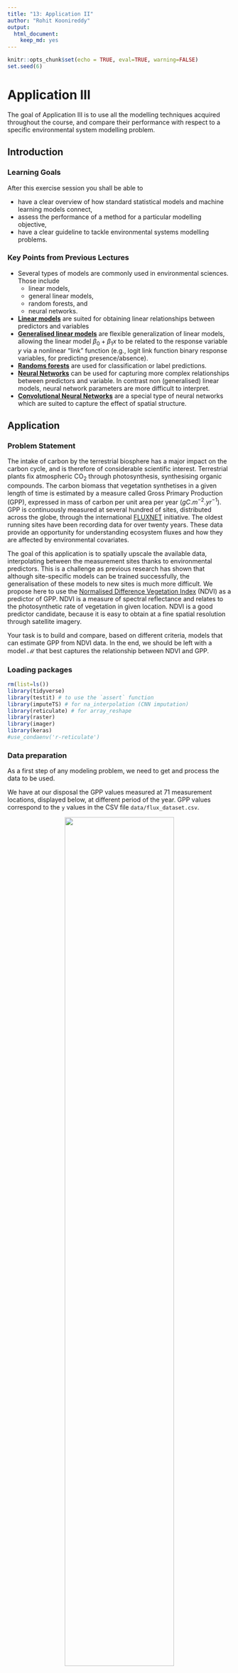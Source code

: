 ```yaml
---
title: "13: Application II"
author: "Rohit Koonireddy"
output:
  html_document:
    keep_md: yes
---
```

```r
knitr::opts_chunk$set(echo = TRUE, eval=TRUE, warning=FALSE)
set.seed(6)
```

# Application III {#ch-13}

The goal of Application III is to use all the modelling techniques acquired throughout the course, and compare their performance with respect to a specific environmental system modelling problem.

## Introduction
### Learning Goals 
After this exercise session you shall be able to

- have a clear overview of how standard statistical models and machine learning models connect,
- assess the performance of a method for a particular modelling objective,
- have a clear guideline to tackle environmental systems modelling problems. 

### Key Points from Previous Lectures  
- Several types of models are commonly used in environmental sciences. Those include 
  - linear models, 
  - general linear models, 
  - random forests, and 
  - neural networks.
- [**Linear models**](https://en.wikipedia.org/wiki/Linear_model) are suited for obtaining linear relationships between predictors and variables
\begin{equation}
  y = \beta_0 + \beta_1 x \tag{General linear model}
\end{equation}
- [**Generalised linear models**](https://en.wikipedia.org/wiki/Generalized_linear_model) are flexible generalization of linear models, allowing the linear model $\beta_0 + \beta_1 x$ to be related to the response variable $y$ via a nonlinear "link" function (e.g., logit link function binary response variables, for predicting presence/absence).
\begin{equation}
  y = \frac{1}{1 + e^{(\beta_0 + \beta_1 x)}} \tag{Logistic model for binary response variables}
\end{equation}
- [**Randoms forests**](https://en.wikipedia.org/wiki/Random_forest) are used for classification or label predictions.
- [**Neural Networks**](https://en.wikipedia.org/wiki/Artificial_neural_network) can be used for capturing more complex relationships between predictors and variable. In contrast non (generalised) linear models, neural network parameters are more difficult to interpret. 
\begin{equation}
  y = NN(x) = W_3\sigma_2(W_2\sigma_1(W_1 x + b_1) +b_2) + b_3
\end{equation}
- [**Convolutional Neural Networks**](https://en.wikipedia.org/wiki/Convolutional_neural_network) are a special type of neural networks which are suited to capture the effect of spatial structure. 

## Application
### Problem Statement 

The intake of carbon by the terrestrial biosphere has a major impact on the carbon cycle, and is therefore of considerable scientific interest. Terrestrial plants fix atmospheric CO$_2$ through photosynthesis, synthesising organic compounds. The carbon biomass that vegetation synthetises in a given length of time is estimated by a measure called Gross Primary Production (GPP), expressed in mass of carbon per unit area per year ($gC.m^{-2}.yr^{-1}$). GPP is continuously measured at several hundred of sites, distributed across the globe, through the international [FLUXNET](https://en.wikipedia.org/wiki/FLUXNET) initiative. The oldest running sites have been recording data for over twenty years. These data provide an opportunity for understanding ecosystem fluxes and how they are affected by environmental covariates. 

<!-- , but a global mapping of GPP across the Earth would be very valuable -->
The goal of this application is to spatially upscale the available data, interpolating between the measurement sites thanks to environmental predictors. This is a challenge as previous research has shown that although site-specific models can be trained successfully, the generalisation of these models to new sites is much more difficult. We propose here to use the [Normalised Difference Vegetation Index](https://en.wikipedia.org/wiki/Normalized_difference_vegetation_index) (NDVI) as a predictor of GPP. NDVI is a measure of spectral reflectance and relates to the photosynthetic rate of vegetation in given location.  NDVI is a good predictor candidate, because it is easy to obtain at a fine spatial resolution through satellite imagery.

Your task is to build and compare, based on different criteria, models that can estimate GPP from NDVI data. In the end, we should be left with a model $\mathcal{M}$ that best captures the relationship between NDVI and GPP.

\begin{equation}
\overbrace{y_{GPP}}^{\text{response variable}} = \mathcal{M}(\underbrace{x_{NDVI}}_{\substack{\text{NDVI-based}\\\text{ predictors}}})
\end{equation}

### Loading packages
```r
rm(list=ls())
library(tidyverse)
library(testit) # to use the `assert` function
library(imputeTS) # for na_interpolation (CNN imputation)
library(reticulate) # for array_reshape
library(raster)
library(imager)
library(keras)
#use_condaenv('r-reticulate')
```

### Data preparation 

As a first step of any modeling problem, we need to get and process the data to be used.

We have at our disposal the GPP values measured at 71 measurement locations, displayed below, at different period of the year. GPP values correspond to the `y` values in the CSV file `data/flux_dataset.csv`.

<center><img src="./figures/location_of_towers.png" style="width:70%;" class="center"></center>

For each location and date, we have an NDVI image, i.e. an NDVI raster of side 6km centered on the measurement location. The resolution of each raster is 30 m per pixel. Therefore, in total for a specific (location, date) pair we have a raster with a side of 6km / (30m / pixel) = 200 pixels and thus 200 x 200 = 40000 pixels per pair.

<center><h4>NDVI raster (black square) centered around the measurement station of CH Oerlikon, at month 02/2010</h4></center>
<center><img src="./figures/extracted_region_CH_Oe2.jpg" style="width:45%;" class="center"></center>

#### Loading the response variables

* Load the file containing the response variables to be interpolated, and put it in a dataframe. Print some lines of the dataframe to understand what does it contain.

```r
flux_data <- read.csv("data/flux_dataset.csv")
head(flux_data)
colnames(flux_data)
```

* The data set contains measures for different locations, at different time of the year. How many total data points (1 sample = 1 pair (location, date)) do we have, and how many unique locations do we have? Write a piece of code to print this information.
```r
total_data_points <- nrow(flux_data)
unique_locations <- length(unique(flux_data$sitename))
cat("Total data points:", total_data_points, "\n")
cat("Unique locations:", unique_locations, "\n")
```


#### Loading NDVI files
 * Now list the NDVI files in the folder `./data/NDVI`, as a list of strings containing the path to the files. Make sure that we have done a good job, i.e. that there is as much files as the number of data points contained in the fluxnet csv file. Display one of those strings. 
```r
# Specify the folder path for NDVI files
ndvi_folder <- "./data/ndvi"

# List NDVI files
ndvi_files <- list.files(path = ndvi_folder, full.names = TRUE)

# make sure that we have as much x as y
# Check if the number of NDVI files matches the total data points
if (length(ndvi_files) == total_data_points) {
  cat("Number of NDVI files matches the total data points.\n")
} else {
  cat("Warning: Number of NDVI files does not match the total data points!\n")
}

# Display one of the NDVI file paths
cat("Sample NDVI file path:", ndvi_files[1], "\n")
```
* Can you plot one of those rasters? 

**Hint**: The .rds files store a list of length 40,000 of GPP values, that needs to be rearranged into a matrix of size 200 x 200. Use the function `image` to display the matrix.
```r
DIM_RASTER <- 200

# Read the .rds file
NDVI <- readRDS(ndvi_files[3])

# Rearrange the list into a matrix
ndvi_matrix <- matrix(unlist(NDVI), nrow = DIM_RASTER, ncol = DIM_RASTER, byrow = TRUE)
na_count_in_each_row <- apply(ndvi_matrix, 1, function(col) sum(is.na(col)))

#cat("\nNA values in each row:\n")
#print(na_count_in_each_row)

image(ndvi_matrix, main = "NDVI Raster", col = terrain.colors(20))
```
* What does this plot inform you of?
Shows the vegetation as per the NVDI index. There is NA data in the RDS that is shown as white spaces in the data similar to lines in the data.

##### Preprocessing
NDVI rasters present some anomalies, that we first need to fix.

# Create an empty vector to store the percentage of healthy pixels for each NDVI file
```r
healthy_pixels <- c()

# Loop through each NDVI file
for (ndvi_file in ndvi_files) {
  # Read the NDVI file
  ndvi_data <- readRDS(ndvi_file)
  
  # Convert the NDVI data to a matrix
  ndvi_matrix <- matrix(unlist(ndvi_data), nrow = DIM_RASTER, ncol = DIM_RASTER, byrow = TRUE)

  # Calculate the percentage of healthy pixels based on the threshold values
  threshold_value <- c(-10000, 10000)
  percentage_healthy <- sum(!is.na(ndvi_matrix) & ndvi_matrix >= threshold_value[1] & ndvi_matrix <= threshold_value[2]) / sum(!is.na(ndvi_matrix)) * 100

  # Store the result in the vector
  healthy_pixels <- c(healthy_pixels, percentage_healthy)

  # Print the result (optional)
  # print(paste("Percentage of healthy pixels in this file:", percentage_healthy, "%"))
}

# Print the head of the vector
sum(healthy_pixels>40)
```
*First, I want to handle the NA values
- i use the following to handle the NA values.This uses image inpainting method.
```r
# all the functions needed to compress and handleNA values in the images

library(imager)
# Fill NA values in a matrix using various inpainting methods
fill_na_values_matrix <- function(input_matrix) {
  
  # Create an image object from the matrix
  img <- as.cimg(input_matrix)
  
  img <- inpaint(img,2) # i chose sigma 2 here. I will use this for all images.
  img <- as.matrix(img)
  #image(img, main = "NDVI Raster after inpaint", col = terrain.colors(20))

  return(img)
}

# resize and compressing images
own_crop_function <- function(input_matrix, subraster_size = 50) {
  # Crop
  center <- floor((nrow(input_matrix) + 1) / 2)
  cropped_indices <- (center - floor(subraster_size / 2)):(center + floor(subraster_size / 2) - 1)
  matrix_cropped <- input_matrix[cropped_indices, cropped_indices]
  #print(paste0("Dimension Size:  ",dim(matrix_cropped)))
  #image(matrix_cropped, main = "NDVI Raster after own compression", col = terrain.colors(20))
  return(matrix_cropped)
}

resize_from_imager <- function(input_matrix) {
  img <- as.cimg(input_matrix)
  img <- resize(img,size_x = 50, size_y = 50, interpolation_type = 1)
  img <- as.matrix(img)
  #image(img, main = "NDVI Raster after imager compression", col = terrain.colors(20))
}
```

* To reduce the computational load, only consider a subraster of size 50x50 pixel, with same center as the original raster.
**Hint**: Healthy pixels have a NDVI value comprise between -10000 and 10000 (and, of course, are not `NA`.). Before writing the loop, start computing the statistics for only one file, it will be easier to debug! Going through all the files may take some time.
```r
ndvi_files_used <- ndvi_files[healthy_pixels>40]

resize_folder <- "./data/resize_ndvi"
crop_folder <- "./data/cropped_ndvi"

#go through all the relevant ndvi files and save them in a seperate folder
for (ndvi_file in ndvi_files_used) {
  DIM_RASTER = 200
  ndvi_data <- readRDS(ndvi_file)
  ndvi_matrix <- matrix(unlist(ndvi_data), nrow = DIM_RASTER, ncol = DIM_RASTER, byrow = TRUE)
  
  cropped_matrix <- own_crop_function(fill_na_values_matrix(ndvi_matrix))
  resize_matrix <- resize_from_imager(fill_na_values_matrix(ndvi_matrix))

  # Extract file name
  file_name <- tools::file_path_sans_ext(basename(ndvi_file))
  
  # Save resized matrix to the resize folder
  saveRDS(resize_matrix, file.path(resize_folder, paste0(file_name, "_resized.rds")))
  saveRDS(cropped_matrix, file.path(crop_folder, paste0(file_name, "_cropped.rds")))
}
```

* Discard the `flux_data` entries where the corresponding raster has less than 40% of healthy pixels.

```r
#get all the files that have only healthy pixels
flux_data_filtered <- flux_data[healthy_pixels>40,]
length(ndvi_files_used)
dim(flux_data_filtered)
```

<!-- As mentioned in the beginning, the size of each NDVI image is 200 x 200 pixel. To avoid memory issues and facilitate fast training we crop the images to 50 x 50 pixel keeping the same center. -->
**Hint**: to obtain the raster, you can use
```r
raster <- matrix(runif(40000),nrow=200)
cropped_dim <- 75:124
raster_cropped <- raster[cropped_dim,cropped_dim]

healthy_pixels <- c()

for(j in 1:length(ndvi_files)){
  # read NDVI file
 
  # calculate percentage of healthy pixels
  percentage <- ...

  healthy_pixels <- c(healthy_pixels, percentage)
}
head(healthy_pixels)
```


#### Computing summary statistics

You have point estimates for the GPP, but rasters of NDVI as predictors. A good idea would be to compute summary statistics of the rasters, that can be turned into predictors to be further fed into the statistical model. 

* Think of four different summary statistics that you can compute from the data. Build a loop, that goes through each file of `ndvi_files`, and fills in 4 lists containing each of the summary statistics, for each of those files. 

```r
# get all the relevant ndvi files names in one place: 

# Specify the folder path for NDVI files
ndvi_folder_og <- "./data/ndvi"
ndvi_folder_crop <- "./data/cropped_ndvi"
ndvi_folder_resize <- "./data/resize_ndvi"

# List NDVI files
ndvi_files_og <- list.files(path = ndvi_folder_og, full.names = TRUE)
ndvi_files_crop <- list.files(path = ndvi_folder_crop, full.names = TRUE)
ndvi_files_resize <- list.files(path = ndvi_folder_resize, full.names = TRUE)
```

**Hint:** Make sure to keep only the rasters which have more than 40% healthy pixels.
```r
# i do all the rest of the calculations for the ones with >40% healthy pixels only
# Loop through each NDVI file
get_summary_stats_df <- function(used_files) {
  # Initialize lists to store summary statistics and file names
  mean_values <- list()
  sd_values <- list()
  skewness_values <- list()
  kurtosis_values <- list()
  file_names <- character()
  for (j in seq_along(used_files)) {
    # Read the NDVI file
    ndvi_data <- readRDS(used_files[j])
    ndvi_matrix <- matrix(unlist(ndvi_data), nrow = DIM_RASTER, ncol = DIM_RASTER, byrow = TRUE)
    
    # Compute summary statistics
    mean_values[[j]] <- mean(ndvi_matrix, na.rm = TRUE)
    sd_values[[j]] <- sd(ndvi_matrix, na.rm = TRUE)
    skewness_values[[j]] <- e1071::skewness(ndvi_matrix, na.rm = TRUE)
    kurtosis_values[[j]] <- e1071::kurtosis(ndvi_matrix, na.rm = TRUE)
    
    # Store the file name
    file_names[j] <- used_files[j]
  }
  
  # Convert lists to data frames
  mean_df <- data.frame(matrix(unlist(mean_values), nrow = length(mean_values), byrow = TRUE))
  sd_df <- data.frame(matrix(unlist(sd_values), nrow = length(sd_values), byrow = TRUE))
  skewness_df <- data.frame(matrix(unlist(skewness_values), nrow = length(skewness_values), byrow = TRUE))
  kurtosis_df <- data.frame(matrix(unlist(kurtosis_values), nrow = length(kurtosis_values), byrow = TRUE))
  
  # Set column names
  colnames(mean_df) <- paste0("Mean_", seq_len(ncol(mean_df)))
  colnames(sd_df) <- paste0("SD_", seq_len(ncol(sd_df)))
  colnames(skewness_df) <- paste0("Skewness_", seq_len(ncol(skewness_df)))
  colnames(kurtosis_df) <- paste0("Kurtosis_", seq_len(ncol(kurtosis_df)))
  
  # Combine all summary statistics into one data frame
  summary_statistics_df <- cbind(file_name = file_names, mean_df, sd_df, skewness_df, kurtosis_df)
  
  return(summary_statistics_df)
}


# Print the summary statistics data frame
crop_summary_stats_df <- get_summary_stats_df(ndvi_files_crop)
resize_summary_stats_df <- get_summary_stats_df(ndvi_files_resize)
og_summary_stats_df <- get_summary_stats_df(ndvi_files_og)
```

- Check the dimensions of the stats dataframes
```r
dim(crop_summary_stats_df)
dim(resize_summary_stats_df)
dim(og_summary_stats_df)
```
```r
colnames(flux_data)
head(flux_data)
```
* Build a dataframe `df_data`, that contains the predictors, as well as the response variable GPP. Scale both the predictors and response variables. 
```r
# create dataframe 
df_data <- data.frame(flux_data_filtered[,-c(1:4)])

# scaling the data, excluding the first column which contains the locations
df_data_scaled <- as.data.frame(scale(df_data))
print(head(df_data))
```
Alright, that's it with the data! Let's now start with the interesting bit.

### Linear model
We first build a linear model of the form $$y_{GPP}= f(x_{NDVI})= W x_{NDVI}+ B$$ where $x_{NDVI}$ is the NDVI based vector of predictors. 

#### Standard fit
Use the function `lm` to build a linear model, and fit it with `df_data`.
- Measure the time required to fit the model. 
- Print a summary of the fit. 
- Which predictor has the strongest effect on GPP? Do all the predictors have a significant effect on the response variable?
```r
# fit the model
response_variable <- names(df_data)[1]

# fit the model
start_time <- Sys.time()
my_lm_model <- lm(paste(response_variable, "~ ."), data = df_data_scaled)
end_time <- Sys.time()
lm_training_time <- difftime(end_time, start_time, units = "mins")
df_data_scaled$sitename <- flux_data_filtered$sitename
# Print summary of the fit
summary(my_lm_model)

cat("LM training time", as.numeric(lm_training_time), "mins")
```

* Extract the R2 score of the model and store it in a variable. We will need it later on.
```r
# Extract the R-squared score of the model
lm_r_squared <- summary(my_lm_model)$r.squared

# Store the R-squared score in a variable
cat("R-squared:", lm_r_squared, "\n")

```

#### Cross validation
Our goal is to build a model that generalizes, to spatially upscale the GPP measurements. We should therefore perform a cross validation of our model, to make sure that the relationships it captures generalize well. For this, we propose to perform a [k-fold cross validation](https://en.wikipedia.org/wiki/Cross-validation_(statistics)#Leave-p-out_cross-validation):

"*In k-fold cross-validation, the original sample is randomly partitioned into k equal sized subsamples. Of the k subsamples, a single subsample is retained as the validation data for testing the model, and the remaining k − 1 subsamples are used as training data. The cross-validation process is then repeated k times, with each of the k subsamples used exactly once as the validation data. The k results can then be averaged to produce a single estimation.*" (source: Wikipedia)

- Write a loop that excludes, at each iteration, 10 of the sites, and evaluate the mean squared error (MSE) on the excluded sites. For each iteration, store the MSE in a list, and finally evaluate the model performance by printing the mean MSE obtained on the out of sample data (cross validation MSE). Store this value in a variable.

```r
#look at the sites
length(unique(flux_data_filtered[,"sitename"]))
flux_independent_variables <- c("fpar_loess_per_month","TA_F_per_month","SW_IN_F_per_month","LW_IN_F_per_month",
                              "VPD_F_per_month","PA_F_per_month","P_F_per_month", "WS_F_per_month","CO2_F_MDS_per_month")
flux_dependent_variables <- "y"
```

**Hint:** You can use the function `cut` to generate the indices of the subsamples to be excluded, at each iteration.
```r
#create folds data and check
train_sitenames_count <- 61
k <- 10 #folds
mse_per_fold <- list()

for (i in 1:k){
  train_sitenames <- sample(unique(df_data_scaled$sitename), train_sitenames_count)
  test_sitenames <- setdiff(unique(df_data_scaled$sitename), train_sitenames)
  df_train <- df_data_scaled[df_data_scaled$sitename %in% train_sitenames, ]
  df_test <- df_data_scaled[df_data_scaled$sitename %in% test_sitenames, ]
  my_lm_model_cv <- lm(formula(paste(flux_dependent_variables, "~", paste(flux_independent_variables, collapse = "+"))), data = df_train)
  pred <- predict(my_lm_model_cv, newdata = df_test)
  mse <- mean((df_test$y - pred)^2, na.rm = TRUE)
  mse_per_fold[[i]] <- mse
  cat(paste("Fold", i, "MSE:", mse, "\n"))
}

# Calculate the mean MSE across all folds
cv_mse_lm <- mean(unlist(mse_per_fold), na.rm = TRUE)
cat(paste("\n", "CV MSE:", cv_mse_lm, "\n"))

#setequal(unique(df_data_scaled$sitename), c(train_sitenames, test_sitenames))
```
### Feed forward neural network
We now turn to a solution involving a feed forward neural network. We use the Keras library.
```r
## Loading the required libraries 
library(keras) # Python library for deep learning
```

* Define a function `init_net()` that returns a neural network. The neural network shoud consist of
 
   - an input layer, with dimensions the number of features x,
   - a hidden layer `layer_dense`, with relu activation, with a size of 10,
   - a hidden layer `layer_dense`, with relu activation, with a size of 5,
   - an ouput layer, of size 1 with linear activation.
The function `init_net()` should return a compiled neural network, using the Adam optimizer, with a learning rate `lr=0.01`.

```r
# FFNN
init_net <- function() {
  my_nn_model <- keras_model_sequential()
  my_nn_model %>% 
    layer_dense(units = 10, activation = 'relu', input_shape = ncol(df_data) - 1) %>%
    layer_dense(units = 5, activation = 'relu') %>%
    layer_dense(units = 1, activation = 'linear')

  # Optimizer
  opt <- optimizer_adam(learning_rate = 0.01)

  # Compile
  compile(my_nn_model, loss = 'mse', optimizer = opt)

  my_nn_model
}
```

#### Standard fit
With the function `init_net()`, define a neural network `my_nn_model` and use `df_data` to train `my_nn_model`:
 
 - use a batch size of 512,
 - train the neural network over 100 epochs,
 - measure the time required to fit the model,
 - plot the training history, to make sure that the training went smoothly,
 - compute the R2 of the trained neural network, and store it for later on.
 
```r
any_na <- any(is.na(df_data_scaled))
print(any_na)
print(colSums(is.na(df_data_scaled)))
df_data_scaled_no_na <- na.omit(df_data_scaled)
```
```r
dim(df_data_scaled)
dim(df_data_scaled_no_na)
dim(as.matrix(df_data_scaled_no_na[, flux_independent_variables, drop = FALSE]))
```
```r
# Training
start_time <- Sys.time()
my_nn_model <- init_net()


history <- my_nn_model %>% fit(
  x = as.matrix(df_data_scaled_no_na[, flux_independent_variables, drop = FALSE]),
  y = df_data_scaled_no_na$y,
  epochs = 100,
  batch_size = 512,
  validation_split = 0.2,
  verbose = 0
)

end_time <- Sys.time()

#training time out
ffnn_training_time = difftime(end_time, start_time, units="mins")
cat("FFNN training time", ffnn_training_time, "mins")
```

```r
# Plot training history
plot(history)

# R2
pred <- predict(my_nn_model, as.matrix(df_data_scaled_no_na[, flux_independent_variables, drop = FALSE]))
r2_ffnn <- cor(df_data_scaled_no_na$y, pred)^2
cat("R2 =", r2_ffnn, "\n")
```

#### Cross validation

* Perform the same cross validation experiment as with the linear model, and store the cross validation MSE.
**Hint**:  Make sure to redefine the model with `init_net` at each loop.
```r
train_sitenames_count <- 10
k <- 10 #folds
mse_per_fold_ffnn <- list()

for (i in 1:k){
  test_sitenames <- sample(unique(df_data_scaled_no_na$sitename), train_sitenames_count)
  train_sitenames <- setdiff(unique(df_data_scaled_no_na$sitename), train_sitenames)
  df_train <- df_data_scaled_no_na[df_data_scaled_no_na$sitename %in% train_sitenames, ]
  df_test <- df_data_scaled_no_na[df_data_scaled_no_na$sitename %in% test_sitenames, ]
  start_time <- Sys.time()
  history <- my_nn_model  %>% fit(
  x = as.matrix(df_train[, flux_independent_variables, drop = FALSE]),
  y = df_train$y,
  epochs = 100,
  batch_size = 512,
  validation_split = 0.2,
  verbose = 0
  )
  end_time <- Sys.time()
  ffnn_training_time_cv <- difftime(end_time, start_time, units = "mins")
  
  # Make predictions on the test set
  pred <- predict(my_nn_model, as.matrix(df_test[, flux_independent_variables, drop = FALSE]))  # Adjust this based on your data
  
  # Calculate MSE
  mse <- mean((df_test$y - pred)^2, na.rm = TRUE)
  mse_per_fold_ffnn[[i]] <- mse
  
  cat(paste("Fold", i, "MSE:", mse, "\n"))
}


# Calculate the mean MSE across all folds
cv_mse_ffnn <- mean(unlist(mse_per_fold_ffnn), na.rm = TRUE)
cat(paste("\n", "CV MSE (Feedforward Neural Network):", cv_mse_ffnn, "\n"))
```

### Convolutional neural network
Now, we use the full (cropped) NDVI images and we let a CNN model extract the relevant features. We then feed those features to a feed forward neural network.
```r
# Specify the folder path for NDVI files
ndvi_folder_og <- "./data/ndvi"
ndvi_folder_crop <- "./data/cropped_ndvi"
ndvi_folder_resize <- "./data/resize_ndvi"

# List NDVI files
ndvi_files_og <- list.files(path = ndvi_folder_og, full.names = TRUE)
ndvi_files_crop <- list.files(path = ndvi_folder_crop, full.names = TRUE)
ndvi_files_resize <- list.files(path = ndvi_folder_resize, full.names = TRUE)
```

```r
df_data_scaled$cropped_files <-  ndvi_files_crop
df_data_scaled$resized_files <- ndvi_files_resize

flux_data_filtered$cropped_files  <-  ndvi_files_crop
flux_data_filtered$resized_files  <-  ndvi_files_resize

write.csv(flux_data_filtered, file = 'data/flux_data_filtered.csv', row.names = FALSE)
```


#### Image pre-processing
* Generate a new `data.frame` called `df_data_cnn` that includes 3 rows: `sitename`, `y`, and the location of the corresponding NDVI file, called `ndvi_file`. Make sure that you only store NDVI files which have more than 40% healthy pixels.

- I use the resized images instead of cropped images. 
```r
df_data_cnn <- na.omit(df_data_scaled)
dim(df_data_cnn)
head(df_data_cnn)
```
Now, it is time to construct the inputs to the CNN.
* Create and fill a 3-dimensional array (tensor), with first dimension corresponding to the index of the NDVI file, and second and third dimensions corresponding to the image axes.
```r
dim(matrix(unlist(readRDS(df_data_cnn$resized_files[1])), nrow = 50, ncol = 50, byrow = TRUE))

```


*Hint:* use `cropped_dim` as previously when you computed the summary statistics.
```r
IMAGE_WIDTH <- 50
IMAGE_HEIGHT <- 50

ndvi_tensor <- array(NA,dim =c(length(df_data_cnn$resized_files), IMAGE_WIDTH, IMAGE_HEIGHT))
for(j in 1:length(df_data_cnn$resized_files)){
  ndvi_tensor[j,,] <- matrix(unlist(readRDS(df_data_cnn$resized_files[j])), nrow = 50, ncol = 50, byrow = TRUE)
}

```

We kindly provide you with a function `preprocess_images` that scales the values of an NDVI tensor and replaces the `NA` in the rasters by interpolated values.
```r
IMAGE_CHANNELS <- 1
IMAGE_SIZE <- c(IMAGE_WIDTH,IMAGE_HEIGHT,IMAGE_CHANNELS)

preprocess_images <- function(ndvi_tensor){
  
  min_ndvi <- -10000
  max_ndvi <- 10000
  
  #fill missing values
  #nd <- apply(ndvi_tensor, c(2,3), function(i) na_interpolation(i))
  nd <- ndvi_tensor 
  
  #rescale to [0,1]
  nd <- (nd-min_ndvi)/(max_ndvi-min_ndvi)
  
  #reshape adding an extra dimension
  array_reshape(nd, dim = c(-1,IMAGE_SIZE))
  
}
```

* Clean the `ndvi_tensor` with `preprocess_images`
```r
ndvi_tesor <- preprocess_images(ndvi_tensor)
dim(ndvi_tensor)
```

* Plot one of the image, just to make sure that the pre-processing went smoothly.
```r
image(ndvi_tensor[6,,], main = "NDVI Raster sample", col = terrain.colors(20))
```

#### Standard fit
Let's create the CNN.

* Create a function `create_cnn` that returns the CNN model.
 
   - The cnn takes as input a tensor of shape `IMAGE_SIZE`.
   - It should then be composed of
   - a CNN layer `layer_conv_2d` with `filters = 4, kernel_size = c(5,5), activation = 'relu', padding = 'same'`
   - a `batch_layer`
   - a  max pooling layer `layer_max_pooling_2d` with `pool_size = c(10, 10) `
   - a FFNN composed of 
       - 1 input layer
       - 1 hidden layer with `units = 32, activation = 'relu'`, 
       - 1 hidden layer with `units = 16, activation = 'relu'`, and
       - 1 output layer with `units = 1,  activation = 'linear'`.

**Hint: **  you may want to flatten the features after the pool layer.

```r
create_cnn <- function() {
  
  # Define the model
  model <- keras_model_sequential()
  
  # Add the CNN layer
  model %>%
    layer_conv_2d(filters = 4, kernel_size = c(5, 5), activation = 'relu', padding = 'same', input_shape = c(IMAGE_WIDTH, IMAGE_HEIGHT, 1)) %>%
    
    # Add batch normalization
    layer_batch_normalization() %>%
    
    # Add max pooling layer
    layer_max_pooling_2d(pool_size = c(10, 10)) %>%
    
    # Flatten the features
    layer_flatten() %>%
    
    # Add the MLP (Multi-Layer Perceptron)
    layer_dense(units = 32, activation = 'relu') %>%
    layer_dense(units = 16, activation = 'relu') %>%
    layer_dense(units = 1, activation = 'linear')
  
  # Compile the model
  model %>% compile(
    loss = 'mse',
    optimizer = optimizer_adam(lr = 0.01)
  )
  
  return(model)
}
```

* Create a function `init_cnn` that returns the compiled CNN, with the Adam optimizer and a learning rate `lr=0.01`.
```r
init_cnn <- function() {
  
  # Initialize the CNN
  cnn_model <- create_cnn()
  
  # Define optimizer with specified learning rate
  opt <- optimizer_adam(lr = 0.01)
  
  # Compile the model
  cnn_model %>% compile(
    loss = 'mse',
    optimizer = opt
  )
  
  return(cnn_model)
}
```

#### Model architecture

- Similarly to the neural network standard fit, perform a standard fit of the CNN with all the features. Use the same training meta parameters as the neural network.
  - Plot the training history.
  - Don't forget to record the training time!
  - Calculate and store the coefficient of determination R2 

**Hint:** This may take a while.

```r
# Initialize and compile CNN model
my_cnn_model <- init_cnn()

# Start training time
start_time <- Sys.time()

# Fit the CNN model
history_cnn <- my_cnn_model %>% fit(
  x = ndvi_tensor,
  y = df_data_cnn$y,
  epochs = 100,
  batch_size = 512,
  validation_split = 0.2,
  verbose = 2
)

# End training time
end_time <- Sys.time()

# Training time
cnn_training_time <- difftime(end_time, start_time, units = "mins")
cat("CNN training time:", cnn_training_time, "mins\n")

# Plot the training history
plot(history_cnn)

# Evaluate R-squared
pred_cnn <- my_cnn_model %>% predict(ndvi_tensor)
r2_cnn <- cor(df_data_cnn$y, pred_cnn)^2
cat("R2 (CNN):", r2_cnn, "\n")
```

#### Cross validation

The k-fold cross validation procedure involves repeated training of the model considered. Since training the CNN takes a siginificant amout of time, we suggest here to proceed to a [**holdout cross validation**](https://en.wikipedia.org/wiki/Cross-validation_(statistics)#Holdout_method):

"*In the holdout method, we randomly assign data points to two sets d0 and d1, usually called the training set and the test set, respectively. The size of each of the sets is arbitrary although typically the test set is smaller than the training set. We then train (build a model) on d0 and test (evaluate its performance) on d1.*" (source: Wikipedia)

* Perform a hold out cross validation of the CNN, where the training dataset consists of 90% of the data. Compute the cross validation MSE.

**Hint: you may want to use the `sample` function**

```r
# Set the proportion for training data
train_proportion <- 0.9

# Generate indices for training and test sets
indices <- sample(1:length(df_data_cnn$resized_files))
train_size <- round(length(indices) * train_proportion)
train_ind <- indices[1:train_size]
test_ind <- indices[(train_size + 1):length(indices)]


# Create training and test tensors
tensor_train <- array_reshape(ndvi_tensor[train_ind,,], dim=c(-1, IMAGE_WIDTH, IMAGE_HEIGHT, 1))
tensor_test <- array_reshape(ndvi_tensor[test_ind,,], dim=c(-1, IMAGE_WIDTH, IMAGE_HEIGHT, 1))


# Initialize and compile CNN model
my_cnn_model <- init_cnn()

# Start training time
start_time <- Sys.time()

# Fit the CNN model on the training data
history_cnn <- my_cnn_model %>% fit(
  x = tensor_train,
  y = df_data_cnn$y[train_ind],
  epochs = 100,
  batch_size = 512,
  validation_split = 0.2,
  verbose = 2
)

# End training time
end_time <- Sys.time()

# Training time
cnn_training_time <- difftime(end_time, start_time, units = "mins")
cat("CNN training time:", cnn_training_time, "mins\n")

# Evaluate on the test set
pred_cnn_test <- my_cnn_model %>% predict(tensor_test)

# Calculate MSE on the test set
mse_cnn <- mean((df_data_cnn$y[test_ind] - pred_cnn_test)^2)
cat(paste("CV MSE (CNN):", mse_cnn, "\n"))
```

### Model selection
After a lot of coding, time to think!

Summarize the statistics of each model (training time, R2 and CV MSE)
```r
cat(paste0("Cross validation MSE Score for Linear Regression Model: ", cv_mse_lm))
cat("\nLM training time", as.numeric(lm_training_time), "mins")


cat(paste0("\n \n Cross validation MSE Score for MLP model: ",cv_mse_ffnn))
cat("\nFFNN training time", ffnn_training_time, "mins")

cat(paste0("\n\nCross validation MSE Score for CNN model: ",mse_cnn))
cat("\nCNN training time:", cnn_training_time, "mins\n")

```
* Based upon the previous table, and on criteria of your own, which model would you pick, if you were to create a global GPP map of the entire Earth system from NDVI data? Provide a clear justification.
- From a trade off perspective it is evident that MLP model performs better that the other both models. I think this comparison based on what is done is not fair. If I concat the NDVI data with the given flux dataset variables and then do the final CNN model, I am not sure by how much these results would vary.

If I were to create a global GPP map, I would go with an lesser loss model, i.e. with low loss, given lack of straight forward model build, it is rather difficult to choose model. Ideally a combination of these models (ensemble) would be a better approach.

* Based upon the previous table, and on criteria of your own, which model would you pick, if you were to better understand how spatial variations in photosynthetic rates relate to GPP? Provide a clear justification.
I would prefer the CNN and MLP models together, as an ensemble. Using both numerical data (sensor collection data) and the imagery data(where ever the spatial data is available) must yield better results.

